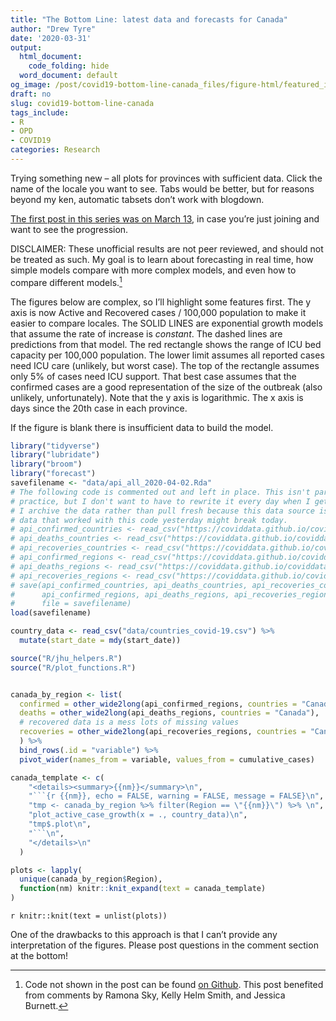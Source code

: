 ```yaml
---
title: "The Bottom Line: latest data and forecasts for Canada"
author: "Drew Tyre"
date: '2020-03-31'
output:
  html_document:
    code_folding: hide
  word_document: default
og_image: /post/covid19-bottom-line-canada_files/figure-html/featured_image-1.png
draft: no
slug: covid19-bottom-line-canada
tags_include:
- R
- OPD
- COVID19
categories: Research
---
```


Trying something new -- all plots for provinces with sufficient data. 
Click the name of the locale you want to see. Tabs would be better, but for reasons
beyond my ken, automatic tabsets don't work with blogdown. 

[The first post in this series was on March 13](/post/covid-19_and_r/), in case you're just joining and
want to see the progression. 

DISCLAIMER: These unofficial results are not peer reviewed, and should not be
treated as such. My goal is to learn about forecasting in real time, 
how simple models compare with more complex models, and even how to compare
different models.[^1] 

The figures below are complex, so I'll highlight some
features first. The y axis is now Active and Recovered cases / 100,000 population to make it easier to compare locales. The SOLID LINES are exponential growth models that assume
the rate of increase is *constant*. The dashed lines are predictions from that
model. The red rectangle shows the range of ICU bed capacity per 100,000 population.
The lower limit assumes all reported cases need ICU care (unlikely, but worst case). The 
top of the rectangle assumes only 5% of cases need ICU support. That best case assumes that the
confirmed cases are a good representation of the size of the outbreak (also unlikely, unfortunately).
Note that the y axis is logarithmic. The x axis is days since the 20th case in each province.

If the figure is blank there is insufficient data to build the model. 

```r
library("tidyverse")
library("lubridate")
library("broom")
library("forecast")
savefilename <- "data/api_all_2020-04-02.Rda"
# The following code is commented out and left in place. This isn't particularly good coding 
# practice, but I don't want to have to rewrite it every day when I get the updated data.
# I archive the data rather than pull fresh because this data source is very volatile, and
# data that worked with this code yesterday might break today.
# api_confirmed_countries <- read_csv("https://coviddata.github.io/coviddata/v1/countries/cases.csv")
# api_deaths_countries <- read_csv("https://coviddata.github.io/coviddata/v1/countries/deaths.csv")
# api_recoveries_countries <- read_csv("https://coviddata.github.io/coviddata/v1/countries/recoveries.csv")
# api_confirmed_regions <- read_csv("https://coviddata.github.io/coviddata/v1/regions/cases.csv")
# api_deaths_regions <- read_csv("https://coviddata.github.io/coviddata/v1/regions/deaths.csv")
# api_recoveries_regions <- read_csv("https://coviddata.github.io/coviddata/v1/regions/recoveries.csv")
# save(api_confirmed_countries, api_deaths_countries, api_recoveries_countries,
#      api_confirmed_regions, api_deaths_regions, api_recoveries_regions,
#      file = savefilename)
load(savefilename)

country_data <- read_csv("data/countries_covid-19.csv") %>% 
  mutate(start_date = mdy(start_date)) 

source("R/jhu_helpers.R")
source("R/plot_functions.R")


canada_by_region <- list(
  confirmed = other_wide2long(api_confirmed_regions, countries = "Canada"),
  deaths = other_wide2long(api_deaths_regions, countries = "Canada"),
  # recovered data is a mess lots of missing values
  recoveries = other_wide2long(api_recoveries_regions, countries = "Canada")
  ) %>% 
  bind_rows(.id = "variable") %>% 
  pivot_wider(names_from = variable, values_from = cumulative_cases)

canada_template <- c(
    "<details><summary>{{nm}}</summary>\n",
    "```{r {{nm}}, echo = FALSE, warning = FALSE, message = FALSE}\n",
    "tmp <- canada_by_region %>% filter(Region == \"{{nm}}\") %>% \n",
    "plot_active_case_growth(x = ., country_data)\n",
    "tmp$.plot\n",
    "```\n",
    "</details>\n"
  )

plots <- lapply(
  unique(canada_by_region$Region), 
  function(nm) knitr::knit_expand(text = canada_template)
)

```

`r knitr::knit(text = unlist(plots))`

One of the drawbacks to this approach is that I can't provide any interpretation of the figures. 
Please post questions in the comment section at the bottom! 




[^1]: Code not shown in the post can be found [on Github](https://raw.githubusercontent.com/rbind/cheap_shots/master/content/post/covid-19_in_R_IX.Rmd).
This post benefited from comments by Ramona Sky, Kelly Helm Smith, and Jessica Burnett.

